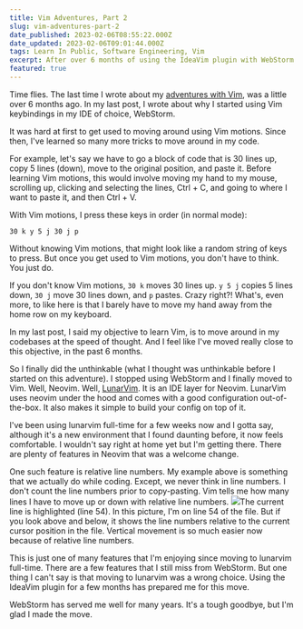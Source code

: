 ```yaml
---
title: Vim Adventures, Part 2
slug: vim-adventures-part-2
date_published: 2023-02-06T08:55:22.000Z
date_updated: 2023-02-06T09:01:44.000Z
tags: Learn In Public, Software Engineering, Vim
excerpt: After over 6 months of using the IdeaVim plugin with WebStorm and learning Vim keybindings, I've finally made the move to Neovim, full time.
featured: true
---
```


Time flies. The last time I wrote about my [adventures with Vim](__GHOST_URL__/vim-adventures/), was a little over 6 months ago. In my last post, I wrote about why I started using Vim keybindings in my IDE of choice, WebStorm. 

It was hard at first to get used to moving around using Vim motions. Since then, I've learned so many more tricks to move around in my code. 

For example, let's say we have to go a block of code that is 30 lines up, copy 5 lines (down), move to the original position, and paste it. Before learning Vim motions, this would involve moving my hand to my mouse, scrolling up, clicking and selecting the lines, Ctrl + C, and going to where I want to paste it, and then Ctrl + V.

With Vim motions, I press these keys in order (in normal mode):

    30 k y 5 j 30 j p

Without knowing Vim motions, that might look like a random string of keys to press. But once you get used to Vim motions, you don't have to think. You just do. 

If you don't know Vim motions, `30 k` moves 30 lines up. `y 5 j` copies 5 lines down, `30 j` move 30 lines down, and `p` pastes. Crazy right?! What's, even more, to like here is that I barely have to move my hand away from the home row on my keyboard. 

In my last post, I said my objective to learn Vim, is to move around in my codebases at the speed of thought. And I feel like I've moved really close to this objective, in the past 6 months.

So I finally did the unthinkable (what I thought was unthinkable before I started on this adventure). I stopped using WebStorm and I finally moved to Vim. Well, Neovim. Well, [LunarVim](https://lunarvim.org). It is an IDE layer for Neovim. LunarVim uses neovim under the hood and comes with a good configuration out-of-the-box. It also makes it simple to build your config on top of it. 

I've been using lunarvim full-time for a few weeks now and I gotta say, although it's a new environment that I found daunting before, it now feels comfortable. I wouldn't say right at home yet but I'm getting there. There are plenty of features in Neovim that was a welcome change.

One such feature is relative line numbers. My example above is something that we actually do while coding. Except, we never think in line numbers. I don't count the line numbers prior to copy-pasting. Vim tells me how many lines I have to move up or down with relative line numbers.
![](__GHOST_URL__/content/images/2023/02/relative_line_numbers.png)The current line is highlighted (line 54).
In this picture, I'm on line 54 of the file. But if you look above and below, it shows the line numbers relative to the current cursor position in the file. Vertical movement is so much easier now because of relative line numbers.

This is just one of many features that I'm enjoying since moving to lunarvim full-time. There are a few features that I still miss from WebStorm. But one thing I can't say is that moving to lunarvim was a wrong choice. Using the IdeaVim plugin for a few months has prepared me for this move.

WebStorm has served me well for many years. It's a tough goodbye, but I'm glad I made the move.
